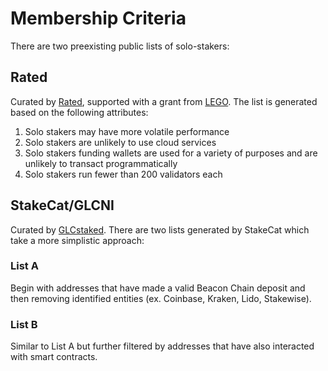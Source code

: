 
# Membership Criteria

There are two preexisting public lists of solo-stakers:

## Rated
Curated by [Rated](https://www.rated.network), supported with a grant from [LEGO](https://lego.lido.fi/). The list is generated based on the following attributes:
1. Solo stakers may have more volatile performance
2. Solo stakers are unlikely to use cloud services
3. Solo stakers funding wallets are used for a variety of purposes and are unlikely to transact programmatically
4. Solo stakers run fewer than 200 validators each

<Cards>
  <Card
    title={'List'}
    href={'https://github.com/rated-network/solo-stakers/blob/main/solo_stakers_v1.csv'}
  />
  <Card
    title={'Methodology'}
    href={'https://blog.rated.network/blog/solo-stakers'}
  />
</Cards>

## StakeCat/GLCNI
Curated by [GLCstaked](https://twitter.com/GLCstaked). There are two lists generated by StakeCat which take a more simplistic approach:

### List A
Begin with addresses that have made a valid Beacon Chain deposit and then removing identified entities (ex. Coinbase, Kraken, Lido, Stakewise).

### List B
Similar to List A but further filtered by addresses that have also interacted with smart contracts.

<Cards>
  <Card
    title={'List A'}
    href={'https://github.com/GLCNI/ETH-Solo-Validator-Addresses/blob/main/Solo-Stakers-A.csv'}
  />
  <Card
    title={'List B'}
    href={'https://github.com/GLCNI/ETH-Solo-Validator-Addresses/blob/main/Solo-Stakers-B.csv'}
  />
</Cards>
